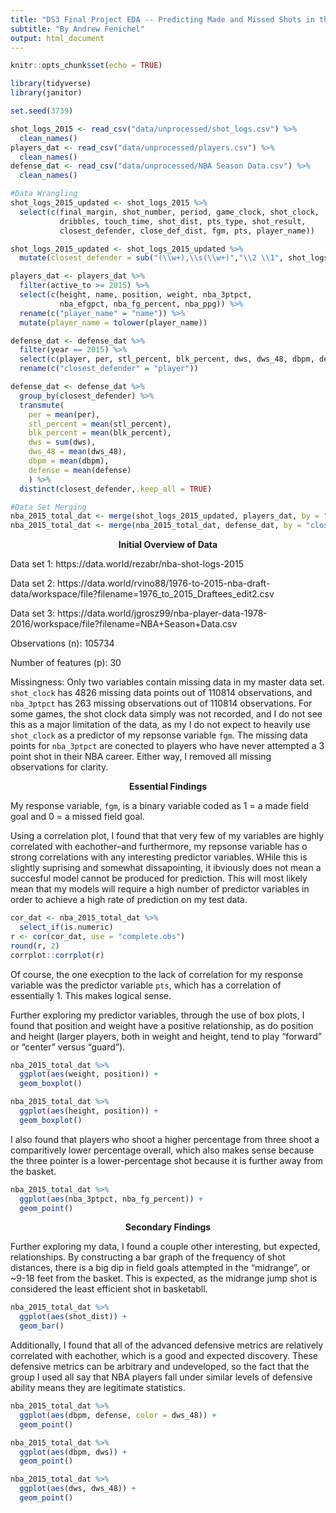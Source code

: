 ```yaml
---
title: "DS3 Final Project EDA -- Predicting Made and Missed Shots in the NBA"
subtitle: "By Andrew Fenichel"
output: html_document
---
```


```r
knitr::opts_chunk$set(echo = TRUE)
```

```r
library(tidyverse)
library(janitor)

set.seed(3739)

shot_logs_2015 <- read_csv("data/unprocessed/shot_logs.csv") %>%
  clean_names()
players_dat <- read_csv("data/unprocessed/players.csv") %>%
  clean_names()
defense_dat <- read_csv("data/unprocessed/NBA Season Data.csv") %>%
  clean_names()

#Data Wrangling
shot_logs_2015_updated <- shot_logs_2015 %>%
  select(c(final_margin, shot_number, period, game_clock, shot_clock, 
           dribbles, touch_time, shot_dist, pts_type, shot_result, 
           closest_defender, close_def_dist, fgm, pts, player_name))

shot_logs_2015_updated <- shot_logs_2015_updated %>%
  mutate(closest_defender = sub("(\\w+),\\s(\\w+)","\\2 \\1", shot_logs_2015_updated$closest_defender))

players_dat <- players_dat %>%
  filter(active_to >= 2015) %>%
  select(c(height, name, position, weight, nba_3ptpct, 
           nba_efgpct, nba_fg_percent, nba_ppg)) %>%
  rename(c("player_name" = "name")) %>%
  mutate(player_name = tolower(player_name))

defense_dat <- defense_dat %>%
  filter(year == 2015) %>%
  select(c(player, per, stl_percent, blk_percent, dws, dws_48, dbpm, defense)) %>%
  rename(c("closest_defender" = "player"))

defense_dat <- defense_dat %>%
  group_by(closest_defender) %>% 
  transmute(
    per = mean(per),
    stl_percent = mean(stl_percent),
    blk_percent = mean(blk_percent),
    dws = sum(dws),
    dws_48 = mean(dws_48),
    dbpm = mean(dbpm),
    defense = mean(defense)
    ) %>%
  distinct(closest_defender,.keep_all = TRUE)

#Data Set Merging
nba_2015_total_dat <- merge(shot_logs_2015_updated, players_dat, by = "player_name")
nba_2015_total_dat <- merge(nba_2015_total_dat, defense_dat, by = "closest_defender")
```

<center>**Initial Overview of Data**</center>
Data set 1: https://data.world/rezabr/nba-shot-logs-2015

Data set 2: https://data.world/rvino88/1976-to-2015-nba-draft-data/workspace/file?filename=1976_to_2015_Draftees_edit2.csv

Data set 3: https://data.world/jgrosz99/nba-player-data-1978-2016/workspace/file?filename=NBA+Season+Data.csv

Observations (n): 105734

Number of features (p): 30

Missingness: Only two variables contain missing data in my master data set. `shot_clock` has 4826 missing data points out of 110814 observations, and `nba_3ptpct` has 263 missing observations out of 110814 observations. For some games, the shot clock data simply was not recorded, and I do not see this as a major limitation of the data, as my I do not expect to heavily use `shot_clock` as a predictor of my repsonse variable `fgm`. The missing data points for `nba_3ptpct` are conected to players who have never attempted a 3 point shot in their NBA career. Either way, I removed all missing observations for clarity.

<center>**Essential Findings**</center>
My response variable, `fgm`, is a binary variable coded as 1 = a made field goal and 0 = a missed field goal.

Using a correlation plot, I found that that very few of my variables are highly correlated with eachother--and furthermore, my repsonse variable has o strong correlations with any interesting predictor variables. WHile this is slightly suprising and somewhat dissapointing, it ibviously does not mean a succesful model cannot be produced for prediction. This will most likely mean that my models will require a high number of predictor variables in order to achieve a high rate of prediction on my test data.

```r
cor_dat <- nba_2015_total_dat %>%
  select_if(is.numeric)
r <- cor(cor_dat, use = "complete.obs")
round(r, 2)
corrplot::corrplot(r)
```

Of course, the one execption to the lack of correlation for my response variable was the predictor variable `pts`, which has a correlation of essentially 1. This makes logical sense.

Further exploring my predictor variables, through the use of box plots, I found that position and weight have a positive relationship, as do position and height (larger players, both in weight and height, tend to play "forward" or "center" versus "guard").

```r
nba_2015_total_dat %>%
  ggplot(aes(weight, position)) +
  geom_boxplot()

nba_2015_total_dat %>%
  ggplot(aes(height, position)) +
  geom_boxplot()
```

I also found that players who shoot a higher percentage from three shoot a comparitively lower percentage overall, which also makes sense because the three pointer is a lower-percentage shot because it is further away from the basket.

```r
nba_2015_total_dat %>%
  ggplot(aes(nba_3ptpct, nba_fg_percent)) +
  geom_point()
```

<center>**Secondary Findings**</center>
Further exploring my data, I found a couple other interesting, but expected, relationships. By constructing a bar graph of the frequency of shot distances, there is a big dip in field goals attempted in the "midrange", or ~9-18 feet from the basket. This is expected, as the midrange jump shot is considered the least efficient shot in basketabll.

```r
nba_2015_total_dat %>%
  ggplot(aes(shot_dist)) +
  geom_bar()
```

Additionally, I found that all of the advanced defensive metrics are relatively correlated with eachother, which is a good and expected discovery. These defensive metrics can be arbitrary and undeveloped, so the fact that the group I used all say that NBA players fall under similar levels of defensive ability means they are legitimate statistics.

```r
nba_2015_total_dat %>%
  ggplot(aes(dbpm, defense, color = dws_48)) +
  geom_point()

nba_2015_total_dat %>%
  ggplot(aes(dbpm, dws)) +
  geom_point()

nba_2015_total_dat %>%
  ggplot(aes(dws, dws_48)) +
  geom_point()
```

